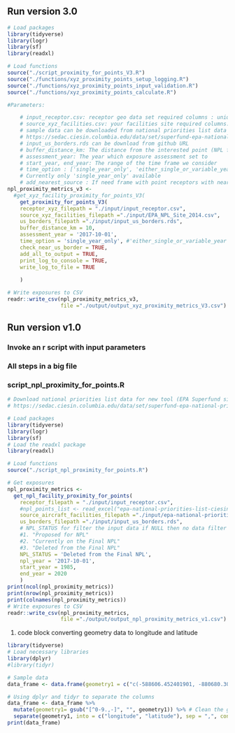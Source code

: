 
## Run version 3.0
```R

# Load packages
library(tidyverse)
library(logr)
library(sf)
library(readxl)

# Load functions
source("./script_proximity_for_points_V3.R")
source("./functions/xyz_proximity_points_setup_logging.R")
source("./functions/xyz_proximity_points_input_validation.R")
source("./functions/xyz_proximity_points_calculate.R")

#Parameters:

    # input_receptor.csv: receptor geo data set required columns : unique id , latitude,	longitude 
    # source_xyz_facilities.csv: your facilities site required columns: ID Address,City,State,County	
    # sample data can be downloaded from national priorities list data for new tool (EPA Superfund sites in 2014 via CIESIN (URL): 
    # https://sedac.ciesin.columbia.edu/data/set/superfund-epa-national-priorities-list-ciesin-mod-v2
    # input_us_borders.rds can be download from github URL  
    # buffer_distance_km: The distance from the interested point (NPL facility) rang (1000km  0.001km)
    # assessment_year: The year which exposure assessment set to
    # start_year, end_year: The range of the time frame we consider 
    # time_option : ['single_year_only', 'either_single_or_variable_year','variable_year_only' ]
    # Currently only 'single_year_only' available
    # add_nearest_source : If need frame with point receptors with nearest source details and distance
npl_proximity_metrics_v3 <- 
  #get_xyz_facility_proximity_for_points_V3(
    get_proximity_for_points_V3(
    receptor_xyz_filepath = "./input/input_receptor.csv", 
    source_xyz_facilities_filepath ="./input/EPA_NPL_Site_2014.csv",
    us_borders_filepath ="./input/input_us_borders.rds",
    buffer_distance_km = 10,
    assessment_year = '2017-10-01',
    time_option = 'single_year_only', #'either_single_or_variable_year'#'variable_year_only' 
    check_near_us_border = TRUE,
    add_all_to_output = TRUE,
    print_log_to_console = TRUE,
    write_log_to_file = TRUE
  
    )

# Write exposures to CSV
readr::write_csv(npl_proximity_metrics_v3, 
                 file ="./output/output_xyz_proximity_metrics_V3.csv")

```


## Run version v1.0

### Invoke an r script with input parameters

### All steps in a big file

### script_npl_proximity_for_points.R

```r
# Download national priorities list data for new tool (EPA Superfund sites in 2014 via CIESIN (URL): 
# https://sedac.ciesin.columbia.edu/data/set/superfund-epa-national-priorities-list-ciesin-mod-v2

# Load packages
library(tidyverse)
library(logr)
library(sf)
# Load the readxl package
library(readxl)

# Load functions
source("./script_npl_proximity_for_points.R")

# Get exposures
npl_proximity_metrics <- 
  get_npl_facility_proximity_for_points(
    receptor_filepath = "./input/input_receptor.csv", 
    #npl_points_list <- read_excel("epa-national-priorities-list-ciesin-mod-v2-2014.xls", sheet = "EPA_NPL_Sites_asof_27Feb2014")
    source_aircraft_facilities_filepath ="./input/epa-national-priorities-list-ciesin-mod-v2-2014.xls",
    us_borders_filepath ="./input/input_us_borders.rds",
    # NPL_STATUS for filter the input data if NULL then no data filter
    #1. "Proposed for NPL" 
    #2. "Currently on the Final NPL" 
    #3. "Deleted from the Final NPL"
    NPL_STATUS = 'Deleted from the Final NPL', 
    npl_year = '2017-10-01',
    start_year = 1985,
    end_year = 2020
    )
print(ncol(npl_proximity_metrics))
print(nrow(npl_proximity_metrics))
print(colnames(npl_proximity_metrics))
# Write exposures to CSV
readr::write_csv(npl_proximity_metrics, 
                 file ="./output/output_npl_proximity_metrics_v1.csv")

```

#. code block converting geometry data to longitude and latitude

```r
library(tidyverse)
# Load necessary libraries
library(dplyr)
#library(tidyr)

# Sample data
data_frame <- data.frame(geometry1 = c("c(-588606.452401901, -880680.305667414)", "c(-123456.789, -987654.321)"))

# Using dplyr and tidyr to separate the columns
data_frame <- data_frame %>%
  mutate(geometry1= gsub("[^0-9.,-]", "", geometry1)) %>% # Clean the geometry column
  separate(geometry1, into = c("longitude", "latitude"), sep = ",", convert = TRUE)
print(data_frame)

```
